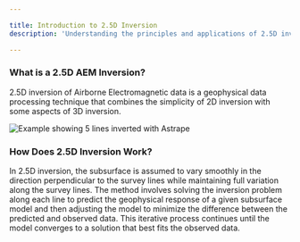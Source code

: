 ```yaml
---

title: Introduction to 2.5D Inversion
description: 'Understanding the principles and applications of 2.5D inversion in geophysics'

---
```


### What is a 2.5D AEM Inversion?

2.5D inversion of Airborne Electromagnetic data is a geophysical data processing technique that combines the simplicity of 2D inversion with some aspects of 3D inversion.

<Frame caption="Example showing 5 lines inverted with Astrape">
  <img src="/images/intro.png" alt="Example showing 5 lines inverted with Astrape" />
</Frame>

### How Does 2.5D Inversion Work?

In 2.5D inversion, the subsurface is assumed to vary smoothly in the direction perpendicular to the survey lines while maintaining full variation along the survey lines. The method involves solving the inversion problem along each line to predict the geophysical response of a given subsurface model and then adjusting the model to minimize the difference between the predicted and observed data. This iterative process continues until the model converges to a solution that best fits the observed data.
